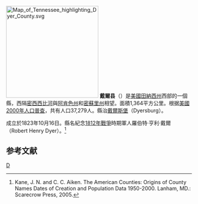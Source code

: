 {{noteTA
|T=zh-hans:戴尔县 (田纳西州);zh-hk:戴爾縣 (田納西州);zh-tw:戴爾郡 (田納西州);
|1=zh-hans:县;zh-hk:縣;zh-tw:郡;
}}

[[File:Map_of_Tennessee_highlighting_Dyer_County.svg|250px]]
'''戴爾县'''（{{lang-en|Dyer County}}）是[[美國|美國]][[田納西州|田納西州]]西部的一個縣，西隔[[密西西比河|密西西比河]]與[[阿肯色州|阿肯色州]]和[[密蘇里州|密蘇里州]]相望。面積1,364平方公里。根据[[美國2000年人口普查|美國2000年人口普查]]，共有人口37,279人。縣治[[戴爾斯堡|戴爾斯堡]]（Dyersburg）。

成立於1823年10月16日。縣名紀念[[1812年戰爭|1812年戰爭]]時期軍人羅伯特·亨利·戴爾 （Robert Henry Dyer）。<ref>Kane, J. N. and C. C. Aiken. The American Counties: Origins of County Names Dates of Creation and Population Data 1950-2000. Lanham, MD.: Scarecrow Press, 2005.</ref>

== 参考文献 ==
<div class="references-small">
<references />
</div>

[[Category:田納西州行政區劃|D]]